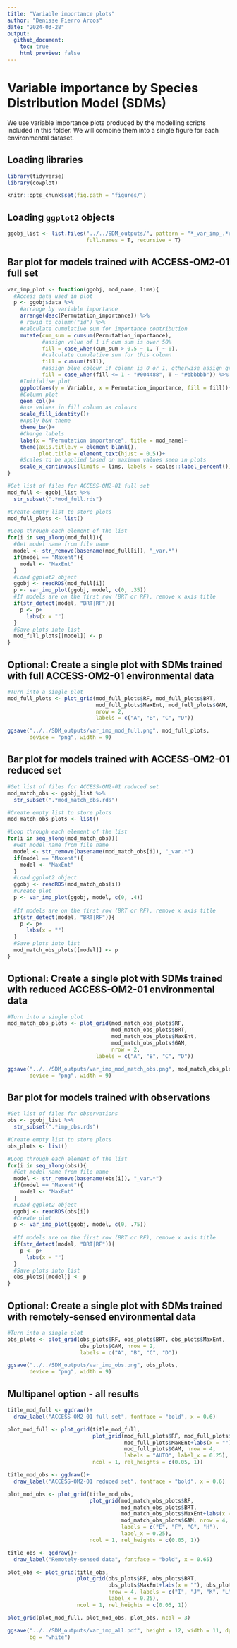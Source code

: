 ```yaml
---
title: "Variable importance plots"
author: "Denisse Fierro Arcos"
date: "2024-03-28"
output: 
  github_document:
    toc: true
    html_preview: false
---
```


# Variable importance by Species Distribution Model (SDMs)
We use variable importance plots produced by the modelling scripts included in this folder. We will combine them into a single figure for each environmental dataset.  
  
## Loading libraries
  
```r
library(tidyverse)
library(cowplot)
```

```r
knitr::opts_chunk$set(fig.path = "figures/") 
```

## Loading `ggplot2` objects
  
```r
ggobj_list <- list.files("../../SDM_outputs/", pattern = "*_var_imp_.*rds", 
                         full.names = T, recursive = T)
```
  
## Bar plot for models trained with ACCESS-OM2-01 full set
  
```r
var_imp_plot <- function(ggobj, mod_name, lims){
  #Access data used in plot
  p <- ggobj$data %>% 
    #arrange by variable importance
    arrange(desc(Permutation_importance)) %>% 
    # rowid_to_column("id") %>% 
    #calculate cumulative sum for importance contribution
    mutate(cum_sum = cumsum(Permutation_importance),
           #assign value of 1 if cum sum is over 50%
           fill = case_when(cum_sum > 0.5 ~ 1, T ~ 0),
           #calculate cumulative sum for this column
           fill = cumsum(fill),
           #assign blue colour if column is 0 or 1, otherwise assign grey
           fill = case_when(fill <= 1 ~ "#004488", T ~ "#bbbbbb")) %>% 
    #Initialise plot
    ggplot(aes(y = Variable, x = Permutation_importance, fill = fill))+
    #Column plot
    geom_col()+
    #use values in fill column as colours
    scale_fill_identity()+
    #Apply b&W theme
    theme_bw()+
    #Change labels
    labs(x = "Permutation importance", title = mod_name)+
    theme(axis.title.y = element_blank(), 
          plot.title = element_text(hjust = 0.5))+
    #Scales to be applied based on maximum values seen in plots
    scale_x_continuous(limits = lims, labels = scales::label_percent())
}
```

  
```r
#Get list of files for ACCESS-OM2-01 full set
mod_full <- ggobj_list %>% 
  str_subset(".*mod_full.rds")

#Create empty list to store plots
mod_full_plots <- list()

#Loop through each element of the list
for(i in seq_along(mod_full)){
  #Get model name from file name
  model <- str_remove(basename(mod_full[i]), "_var.*")
  if(model == "Maxent"){
    model <- "MaxEnt"
  }
  #Load ggplot2 object
  ggobj <- readRDS(mod_full[i])
  p <- var_imp_plot(ggobj, model, c(0, .35))
  #If models are on the first row (BRT or RF), remove x axis title
  if(str_detect(model, "BRT|RF")){
    p <- p+
      labs(x = "")
  }
  #Save plots into list
  mod_full_plots[[model]] <- p
}
```
  
## Optional: Create a single plot with SDMs trained with full ACCESS-OM2-01 environmental data
  
```r
#Turn into a single plot
mod_full_plots <- plot_grid(mod_full_plots$RF, mod_full_plots$BRT,
                            mod_full_plots$MaxEnt, mod_full_plots$GAM,
                            nrow = 2,
                            labels = c("A", "B", "C", "D"))

ggsave("../../SDM_outputs/var_imp_mod_full.png", mod_full_plots,
       device = "png", width = 9)
```
 

## Bar plot for models trained with ACCESS-OM2-01 reduced set
  
```r
#Get list of files for ACCESS-OM2-01 reduced set
mod_match_obs <- ggobj_list %>% 
  str_subset(".*mod_match_obs.rds")

#Create empty list to store plots
mod_match_obs_plots <- list()

#Loop through each element of the list
for(i in seq_along(mod_match_obs)){
  #Get model name from file name
  model <- str_remove(basename(mod_match_obs[i]), "_var.*")
  if(model == "Maxent"){
    model <- "MaxEnt"
  }
  #Load ggplot2 object
  ggobj <- readRDS(mod_match_obs[i])
  #Create plot
  p <- var_imp_plot(ggobj, model, c(0, .4))
  
  #If models are on the first row (BRT or RF), remove x axis title
  if(str_detect(model, "BRT|RF")){
    p <- p+
      labs(x = "")
  }
  #Save plots into list
  mod_match_obs_plots[[model]] <- p
}
```
  
## Optional: Create a single plot with SDMs trained with reduced ACCESS-OM2-01 environmental data
  
```r
#Turn into a single plot
mod_match_obs_plots <- plot_grid(mod_match_obs_plots$RF,
                                 mod_match_obs_plots$BRT,
                                 mod_match_obs_plots$MaxEnt,
                                 mod_match_obs_plots$GAM,
                                 nrow = 2,
                            labels = c("A", "B", "C", "D"))

ggsave("../../SDM_outputs/var_imp_mod_match_obs.png", mod_match_obs_plots,
       device = "png", width = 9)
```

  
## Bar plot for models trained with observations
  
```r
#Get list of files for observations
obs <- ggobj_list %>% 
  str_subset(".*imp_obs.rds")

#Create empty list to store plots
obs_plots <- list()

#Loop through each element of the list
for(i in seq_along(obs)){
  #Get model name from file name
  model <- str_remove(basename(obs[i]), "_var.*")
  if(model == "Maxent"){
    model <- "MaxEnt"
  }
  #Load ggplot2 object
  ggobj <- readRDS(obs[i])
  #Create plot
  p <- var_imp_plot(ggobj, model, c(0, .75))
  
  #If models are on the first row (BRT or RF), remove x axis title
  if(str_detect(model, "BRT|RF")){
    p <- p+
      labs(x = "")
  }
  #Save plots into list
  obs_plots[[model]] <- p
}
```
  
## Optional: Create a single plot with SDMs trained with remotely-sensed environmental data
  
```r
#Turn into a single plot
obs_plots <- plot_grid(obs_plots$RF, obs_plots$BRT, obs_plots$MaxEnt, 
                       obs_plots$GAM, nrow = 2, 
                       labels = c("A", "B", "C", "D"))

ggsave("../../SDM_outputs/var_imp_obs.png", obs_plots, 
       device = "png", width = 9)
```
  
## Multipanel option - all results
```r
title_mod_full <- ggdraw()+
  draw_label("ACCESS-OM2-01 full set", fontface = "bold", x = 0.6)

plot_mod_full <- plot_grid(title_mod_full, 
                           plot_grid(mod_full_plots$RF, mod_full_plots$BRT, 
                                     mod_full_plots$MaxEnt+labs(x = ""),
                                     mod_full_plots$GAM, nrow = 4, 
                                     labels = "AUTO", label_x = 0.25),
                           ncol = 1, rel_heights = c(0.05, 1))

title_mod_obs <- ggdraw()+
  draw_label("ACCESS-OM2-01 reduced set", fontface = "bold", x = 0.6)

plot_mod_obs <- plot_grid(title_mod_obs, 
                          plot_grid(mod_match_obs_plots$RF, 
                                    mod_match_obs_plots$BRT, 
                                    mod_match_obs_plots$MaxEnt+labs(x = ""),
                                    mod_match_obs_plots$GAM, nrow = 4, 
                                    labels = c("E", "F", "G", "H"),
                                    label_x = 0.25),
                          ncol = 1, rel_heights = c(0.05, 1))

title_obs <- ggdraw()+
  draw_label("Remotely-sensed data", fontface = "bold", x = 0.65)

plot_obs <- plot_grid(title_obs, 
                      plot_grid(obs_plots$RF, obs_plots$BRT, 
                                obs_plots$MaxEnt+labs(x = ""), obs_plots$GAM, 
                                nrow = 4, labels = c("I", "J", "K", "L"),
                                label_x = 0.25),
                      ncol = 1, rel_heights = c(0.05, 1))

plot_grid(plot_mod_full, plot_mod_obs, plot_obs, ncol = 3)

ggsave("../../SDM_outputs/var_imp_all.pdf", height = 12, width = 11, dpi = 320, 
       bg = "white")
```
